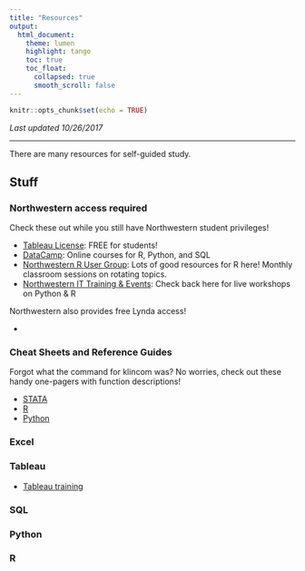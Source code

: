 ```yaml
---
title: "Resources"
output: 
  html_document:
    theme: lumen
    highlight: tango
    toc: true
    toc_float: 
      collapsed: true
      smooth_scroll: false
---
```


```r
knitr::opts_chunk$set(echo = TRUE)
```

*Last updated 10/26/2017*

***

There are many resources for self-guided study. 

## Stuff

### Northwestern access required

Check these out while you still have Northwestern student privileges! 

  * [Tableau License](https://www.tableau.com/academic/students): FREE for students!
  * [DataCamp](http://www.it.northwestern.edu/research/campus-events/data-camp.html): Online courses for R, Python, and SQL
  * [Northwestern R User Group](https://northwestern-r-users.github.io): Lots of good resources for R here! Monthly classroom sessions on rotating topics.
  * [Northwestern IT Training & Events](http://www.it.northwestern.edu/research/campus-events/index.html): Check back here for live workshops on Python & R

Northwestern also provides free Lynda access! 

  * 

### Cheat Sheets and Reference Guides

Forgot what the command for klincom was? No worries, check out these handy one-pagers with function descriptions!

  * [STATA](https://geocenter.github.io/StataTraining/portfolio/01_resource/)
  * [R](https://www.rstudio.com/resources/cheatsheets/)
  * [Python](https://ehmatthes.github.io/pcc/cheatsheets/README.html)

### Excel

### Tableau

  * [Tableau training](https://www.tableau.com/learn/training)

### SQL

### Python

### R